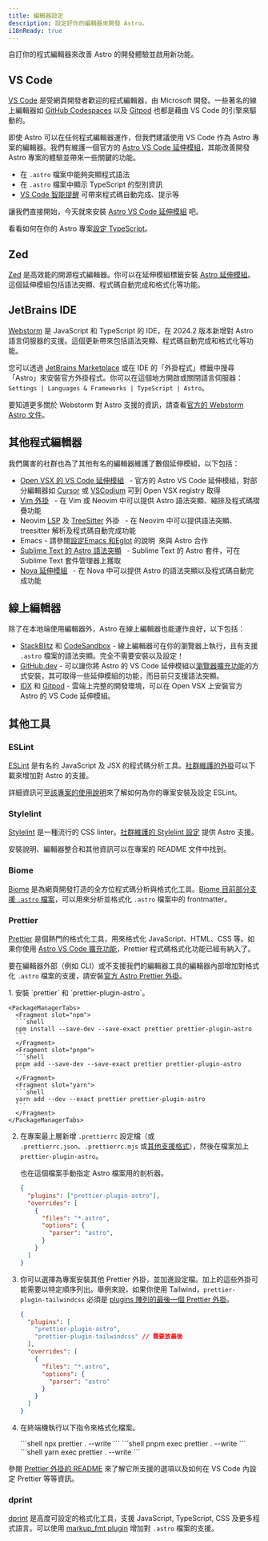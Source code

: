```yaml
---
title: 編輯器設定
description: 設定好你的編輯器來開發 Astro。
i18nReady: true
---
```



自訂你的程式編輯器來改善 Astro 的開發體驗並啟用新功能。

## VS Code

[VS Code](https://code.visualstudio.com/) 是受網頁開發者歡迎的程式編輯器，由 Microsoft 開發。一些著名的線上編輯器如 [GitHub Codespaces](https://github.com/features/codespaces) 以及 [Gitpod](https://gitpod.io/) 也都是藉由 VS Code 的引擎來驅動的。

即使 Astro 可以在任何程式編輯器運作，但我們建議使用 VS Code 作為 Astro 專案的編輯器。我們有維護一個官方的 [Astro VS Code 延伸模組](https://marketplace.visualstudio.com/items?itemName=astro-build.astro-vscode)，其能改善開發 Astro 專案的體驗並帶來一些關鍵的功能。

- 在 `.astro` 檔案中能夠突顯程式語法
- 在 `.astro` 檔案中顯示 TypeScript 的型別資訊
- [VS Code 智能提醒](https://code.visualstudio.com/docs/editor/intellisense) 可帶來程式碼自動完成、提示等

讓我們直接開始，今天就來安裝 [Astro VS Code 延伸模組](https://marketplace.visualstudio.com/items?itemName=astro-build.astro-vscode) 吧。


<ReadMore>看看如何在你的 Astro 專案[設定 TypeScript](/zh-tw/guides/typescript/)。</ReadMore>

## Zed

[Zed](https://zed.dev/) 是高效能的開源程式編輯器。你可以在延伸模組標籤安裝 [Astro 延伸模組](https://github.com/zed-extensions/astro)。這個延伸模組包括語法突顯、程式碼自動完成和格式化等功能。

## JetBrains IDE

[Webstorm](https://www.jetbrains.com/webstorm/) 是 JavaScript 和 TypeScript 的 IDE，在 2024.2 版本新增對 Astro 語言伺服器的支援。這個更新帶來包括語法突顯、程式碼自動完成和格式化等功能。

您可以透過 [JetBrains Marketplace](https://plugins.jetbrains.com/plugin/20959-astro) 或在 IDE 的「外掛程式」標籤中搜尋「Astro」來安裝官方外掛程式。你可以在這個地方開啟或關閉語言伺服器：`Settings | Languages & Frameworks | TypeScript | Astro`。

要知道更多關於 Webstorm 對 Astro 支援的資訊，請查看[官方的 Webstorm Astro 文件](https://www.jetbrains.com/help/webstorm/astro.html)。

## 其他程式編輯器

我們厲害的社群也為了其他有名的編輯器維護了數個延伸模組，以下包括：

- [Open VSX 的 VS Code 延伸模組](https://open-vsx.org/extension/astro-build/astro-vscode) <span style="margin: 0.25em;"><Badge text="官方" /></span> - 官方的 Astro VS Code 延伸模組，對部分編輯器如 [Cursor](https://cursor.com) 或 [VSCodium](https://vscodium.com/) 可到 Open VSX registry 取得
- [Vim 外掛](https://github.com/wuelnerdotexe/vim-astro) <span style="margin: 0.25em;"><Badge class="neutral-badge" text="社群" /></span> - 在 Vim 或 Neovim 中可以提供 Astro 語法突顯、縮排及程式碼摺疊功能
- Neovim [LSP](https://github.com/neovim/nvim-lspconfig/blob/master/doc/configs.md#astro) 及 [TreeSitter](https://github.com/virchau13/tree-sitter-astro) 外掛 <span style="margin: 0.25em;"><Badge class="neutral-badge" text="社群" /></span> - 在 Neovim 中可以提供語法突顯、treesitter 解析及程式碼自動完成功能
- Emacs - 請參閱[設定Emacs 和Eglot](https://medium.com/@jrmjrm/configuring-emacs-and-eglot-to-work-with-astro-language-server-9408eb709ab0) 的說明<span style="margin: 0.25em;"><Badge class="neutral-badge" text="社群" /></span>來與 Astro 合作
- [Sublime Text 的 Astro 語法突顯](https://packagecontrol.io/packages/Astro) <span style="margin: 0.25em;"><Badge class="neutral-badge" text="社群" /></span > - Sublime Text 的 Astro 套件，可在 Sublime Text 套件管理器上獲取
- [Nova 延伸模組](https://extensions.panic.com/extensions/sciencefidelity/sciencefidelity.astro/) <span style="margin: 0.25em;"><Badge class="neutral-badge" text="社群" /></span> - 在 Nova 中可以提供 Astro 的語法突顯以及程式碼自動完成功能

## 線上編輯器

除了在本地端使用編輯器外，Astro 在線上編輯器也能運作良好，以下包括：

- [StackBlitz](https://stackblitz.com/) 和 [CodeSandbox](https://codesandbox.io/) - 線上編輯器可在你的瀏覽器上執行，且有支援 `.astro` 檔案的語法突顯。完全不需要安裝以及設定！
- [GitHub.dev](https://github.dev/) - 可以讓你將 Astro 的 VS Code 延伸模組以[瀏覽器擴充功能](https://code.visualstudio.com/api/extension-guides/web-extensions)的方式安裝，其可取得一些延伸模組的功能，而目前只支援語法突顯。
- [IDX](https://idx.dev) 和 [Gitpod](https://gitpod.io/) - 雲端上完整的開發環境，可以在 Open VSX 上安裝官方 Astro 的 VS Code 延伸模組。

## 其他工具

### ESLint

[ESLint](https://eslint.org/) 是有名的 JavaScript 及 JSX 的程式碼分析工具。[社群維護的外掛](https://github.com/ota-meshi/eslint-plugin-astro)可以下載來增加對 Astro 的支援。

詳細資訊可至[該專案的使用說明](https://ota-meshi.github.io/eslint-plugin-astro/user-guide/)來了解如何為你的專案安裝及設定 ESLint。

### Stylelint

[Stylelint](https://stylelint.io/) 是一種流行的 CSS linter。[社群維護的 Stylelint 設定](https://github.com/ota-meshi/stylelint-config-html) 提供 Astro 支援。

安裝說明、編輯器整合和其他資訊可以在專案的 README 文件中找到。

### Biome

[Biome](https://biomejs.dev/) 是為網頁開發打造的全方位程式碼分析與格式化工具。[Biome 目前部分支援 `.astro` 檔案](https://biomejs.dev/internals/language-support/#html-super-languages-support)，可以用來分析並格式化 `.astro` 檔案中的 frontmatter。

### Prettier

[Prettier](https://prettier.io/) 是個熱門的格式化工具，用來格式化 JavaScript、HTML、CSS 等。如果你使用 [Astro VS Code 擴充功能](https://marketplace.visualstudio.com/items?itemName=astro-build.astro-vscode)，Prettier 程式碼格式化功能已經有納入了。

要在編輯器外部（例如 CLI）或不支援我們的編輯器工具的編輯器內部增加對格式化 `.astro` 檔案的支援，請安裝[官方 Astro Prettier 外掛](https://github.com/withastro/prettier-plugin-astro)。

<Steps>
1. 安裝 `prettier` 和 `prettier-plugin-astro`。

    <PackageManagerTabs>
      <Fragment slot="npm">
      ```shell
      npm install --save-dev --save-exact prettier prettier-plugin-astro
      ```
      </Fragment>
      <Fragment slot="pnpm">
      ```shell
      pnpm add --save-dev --save-exact prettier prettier-plugin-astro
      ```
      </Fragment>
      <Fragment slot="yarn">
      ```shell
      yarn add --dev --exact prettier prettier-plugin-astro
      ```
      </Fragment>
    </PackageManagerTabs>

2. 在專案最上層新增 `.prettierrc` 設定檔（或 `.prettierrc.json`、`.prettierrc.mjs` 或[其他支援格式](https://prettier.io/docs/configuration)），然後在檔案加上 `prettier-plugin-astro`。

    也在這個檔案手動指定 Astro 檔案用的剖析器。

    ```json title=".prettierrc"
    {
      "plugins": ["prettier-plugin-astro"],
      "overrides": [
        {
          "files": "*.astro",
          "options": {
            "parser": "astro",
          }
        }
      ]
    }
    ```

3. 你可以選擇為專案安裝其他 Prettier 外掛，並加進設定檔。加上的這些外掛可能需要以特定順序列出。舉例來說，如果你使用 Tailwind，`prettier-plugin-tailwindcss` 必須是 [plugins 陣列的最後一個 Prettier 外掛](https://github.com/tailwindlabs/prettier-plugin-tailwindcss#compatibility-with-other-prettier-plugins)。

    ```json title=".prettierrc"
    {
      "plugins": [
        "prettier-plugin-astro",
        "prettier-plugin-tailwindcss" // 需要放最後
      ],
      "overrides": [
        {
          "files": "*.astro",
          "options": {
            "parser": "astro"
          }
        }
      ]
    }
    ```

4. 在終端機執行以下指令來格式化檔案。

    <PackageManagerTabs>
      <Fragment slot="npm">
      ```shell
      npx prettier . --write
      ```
      </Fragment>
      <Fragment slot="pnpm">
      ```shell
      pnpm exec prettier . --write
      ```
      </Fragment>
      <Fragment slot="yarn">
      ```shell
      yarn exec prettier . --write
      ```
      </Fragment>
    </PackageManagerTabs>
</Steps>

參閱 [Prettier 外掛的 README](https://github.com/withastro/prettier-plugin-astro/blob/main/README.md) 來了解它所支援的選項以及如何在 VS Code 內設定 Prettier 等等資訊。

### dprint

[dprint](https://dprint.dev/) 是高度可設定的格式化工具，支援 JavaScript, TypeScript, CSS 及更多程式語言。可以使用 [markup_fmt plugin](https://github.com/g-plane/markup_fmt) 增加對 `.astro` 檔案的支援。